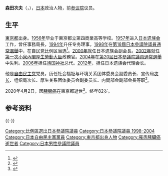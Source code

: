 {{Infobox Officeholder
| name  = 森田 次夫
| original_name = 
| native_name_lang = 
| image = 
| imagesize = 
| country = {{JPN}}
| office2 = {{JPN}}[[参議院_(日本)|参議院]]議員
| term_start2 = 1998年7月26日
| term_end2 = 2004年7月25日
|predecessor2 = 
|successor2  = 
|constituency2= [[日本參議院比例區|比例區]]
|birth_date = {{birth date|1937|4|11}}
|birth_place = {{JPN}}[[東京府|東京府]]（現[[東京都|東京都]]）
|death_date = {{death date and age|2020|4|2|1937|4|11}}
|death_place = {{JPN}}[[東京都|東京都]]
|native_place = 
|parents = 
|relatives = 
|spouse = 
|children=
|party = [[自由民主黨_(日本)|自由民主黨]]
|occupation = [[日本遺族会|日本遺族会]]会長代理、理事<br>[[靖國神社|靖國神社]]{{link-ja|總代|総代}}
|alma_mater   = {{link-ja|東京都立第四商業高級中學|東京都立第四商業高等学校}}
|website      = 
}}
'''森田次夫'''（{{jpn|j=森田 次夫|hg=もりた つぐお|rm=Morita Tsuguo|f=y}}，{{bd|1937年|4月11日|2020年|4月2日|catIdx=Morita}}），[[日本|日本]]政治人物，前[[參議院_(日本)|参议院]]议员。
== 生平 ==
[[東京都|東京都]]出身。[[1956年|1956年]]毕业于東京都立第四商業高等学校。[[1957年|1957年]]进入[[日本遗族会|日本遗族会]]工作，曾任事務局長，[[1994年|1994年]]升任专务理事。[[1998年|1998年]]在[[第18屆日本參議院議員通常選舉|第18屆日本參議院議員通常選舉]]中，在自民党比例区当选<ref>{{cite web |title=森田次夫氏が死去　元参院議員 |url=https://www.nikkei.com/article/DGXMZO61291490Y0A700C2CZ8000/ |publisher=[[日本经济新闻|日本经济新闻]] |language=ja |date=2020-07-08 |access-date=2020-09-05 |archive-date=2021-06-12 |archive-url=https://web.archive.org/web/20210612070627/https://www.nikkei.com/article/DGXMZO61291490Y0A700C2CZ8000/ |dead-url=no }}</ref>。[[2000年|2000年]]就任日本遗族会副会長。[[2002年|2002年]]就任[[第一次小泉內閣_(第一次改造)|第一次小泉內閣]][[厚生勞動大臣|厚生勞動大臣]]政務官。[[2004年|2004年]]在[[第20屆日本參議院議員通常選舉|第20屆日本參議院議員通常選舉]]中失利。[[2006年|2006年]]担任[[靖国神社|靖国神社]]总代。[[2012年|2012年]]，担任日本遗族会代理会长。

他是[[自由民主党_(日本)|自由民主党]]党员，历任社会福祉与环境关系团体委员会副委员长、宣传局[[次长|次长]]、组织局次长、厚生关系团体委员会副委员长、内閣部会副部会長等职<ref>{{cite web |title=厚生労働大臣政務官 |url=http://www.kantei.go.jp/jp/koizumiseimukan/021004/18morita.html |publisher=首相官邸 |language=ja |accessdate=2020-09-05 |archive-date=2005-11-28 |archive-url=https://web.archive.org/web/20051128104455/http://www.kantei.go.jp/jp/koizumiseimukan/021004/18morita.html |dead-url=no }}</ref>。

2020年4月2日，因[[胰腺癌|胰腺癌]]在東京都逝世<ref>{{cite web |title=森田次夫さん死去 |url=https://www.asahi.com/articles/DA3S14542479.html |publisher=[[朝日新闻|朝日新闻]] |language=ja |date=2020-07-09 |accessdate=2020-09-05 |archive-date=2020-07-18 |archive-url=https://web.archive.org/web/20200718082717/https://www.asahi.com/articles/DA3S14542479.html |dead-url=no }}</ref>。终年82岁。

== 参考资料 ==
<references/>
{{-}}
{{start box}}
{{s-off}}
{{Succession box
| title  = {{flagicon|JPN}} 厚生勞動大臣政務官 <br/> <small>与{{tsl|ja|渡辺具能|渡边具能}}同时在任</small>
| years = 2002年－2003年
| before = {{tsl|ja|久野恒一|久野恒一}}<br />[[田村憲久|田村憲久]]
| after = {{tsl|ja|竹本直一|竹本直一}}<br />{{tsl|ja|佐々木知子|佐佐木知子}}
}}
{{end box}}
{{Authority control}}
{{DEFAULTSORT:Morita Tsuguo}}
[[Category:比例區選出日本參議院議員|Category:比例區選出日本參議院議員]]
[[Category:日本參議院議員_1998–2004|Category:日本參議院議員 1998–2004]]
[[Category:日本自由民主黨黨員|Category:日本自由民主黨黨員]]
[[Category:東京都出身人物|Category:東京都出身人物]]
[[Category:罹患胰臟癌逝世者|Category:罹患胰臟癌逝世者]]
[[Category:日本男性參議院議員|Category:日本男性參議院議員]]